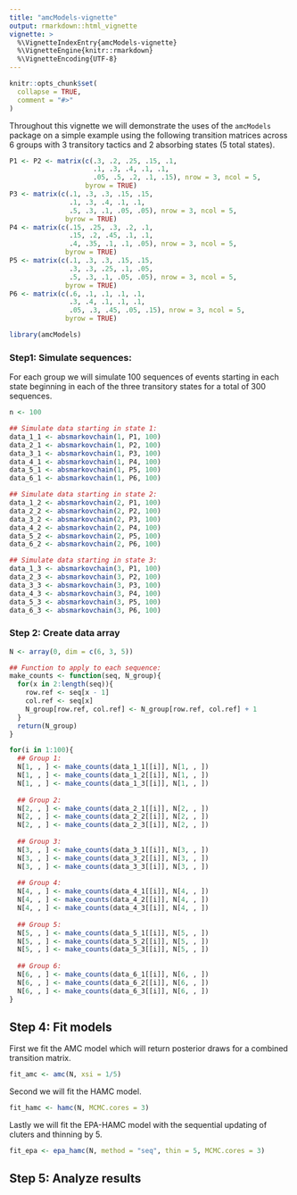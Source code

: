 ```yaml
---
title: "amcModels-vignette"
output: rmarkdown::html_vignette
vignette: >
  %\VignetteIndexEntry{amcModels-vignette}
  %\VignetteEngine{knitr::rmarkdown}
  %\VignetteEncoding{UTF-8}
---
```


```r
knitr::opts_chunk$set(
  collapse = TRUE,
  comment = "#>"
)
```

Throughout this vignette we will demonstrate the uses of the `amcModels` package on a simple example using the following transition matrices across 6 groups with 3 transitory tactics and 2 absorbing states (5 total states).

```r
P1 <- P2 <- matrix(c(.3, .2, .25, .15, .1, 
                     .1, .3, .4, .1, .1,
                     .05, .5, .2, .1, .15), nrow = 3, ncol = 5,
                   byrow = TRUE)
P3 <- matrix(c(.1, .3, .3, .15, .15, 
               .1, .3, .4, .1, .1,
               .5, .3, .1, .05, .05), nrow = 3, ncol = 5,
              byrow = TRUE)
P4 <- matrix(c(.15, .25, .3, .2, .1, 
               .15, .2, .45, .1, .1,
               .4, .35, .1, .1, .05), nrow = 3, ncol = 5,
              byrow = TRUE)
P5 <- matrix(c(.1, .3, .3, .15, .15, 
               .3, .3, .25, .1, .05,
               .5, .3, .1, .05, .05), nrow = 3, ncol = 5,
              byrow = TRUE)
P6 <- matrix(c(.6, .1, .1, .1, .1, 
               .3, .4, .1, .1, .1,
               .05, .3, .45, .05, .15), nrow = 3, ncol = 5,
              byrow = TRUE)
```


```r
library(amcModels)
```


### Step1: Simulate sequences:

For each group we will simulate 100 sequences of events starting in each state beginning in each of the three transitory states for a total of 300 sequences.

```r
n <- 100

## Simulate data starting in state 1:
data_1_1 <- absmarkovchain(1, P1, 100)
data_2_1 <- absmarkovchain(1, P2, 100)
data_3_1 <- absmarkovchain(1, P3, 100)
data_4_1 <- absmarkovchain(1, P4, 100)
data_5_1 <- absmarkovchain(1, P5, 100)
data_6_1 <- absmarkovchain(1, P6, 100)

## Simulate data starting in state 2:
data_1_2 <- absmarkovchain(2, P1, 100)
data_2_2 <- absmarkovchain(2, P2, 100)
data_3_2 <- absmarkovchain(2, P3, 100)
data_4_2 <- absmarkovchain(2, P4, 100)
data_5_2 <- absmarkovchain(2, P5, 100)
data_6_2 <- absmarkovchain(2, P6, 100)

## Simulate data starting in state 3:
data_1_3 <- absmarkovchain(3, P1, 100)
data_2_3 <- absmarkovchain(3, P2, 100)
data_3_3 <- absmarkovchain(3, P3, 100)
data_4_3 <- absmarkovchain(3, P4, 100)
data_5_3 <- absmarkovchain(3, P5, 100)
data_6_3 <- absmarkovchain(3, P6, 100)
```

### Step 2: Create data array

```r
N <- array(0, dim = c(6, 3, 5))

## Function to apply to each sequence:
make_counts <- function(seq, N_group){
  for(x in 2:length(seq)){
    row.ref <- seq[x - 1]
    col.ref <- seq[x]
    N_group[row.ref, col.ref] <- N_group[row.ref, col.ref] + 1
  }
  return(N_group)
}

for(i in 1:100){
  ## Group 1:
  N[1, , ] <- make_counts(data_1_1[[i]], N[1, , ])
  N[1, , ] <- make_counts(data_1_2[[i]], N[1, , ])
  N[1, , ] <- make_counts(data_1_3[[i]], N[1, , ])
  
  ## Group 2:
  N[2, , ] <- make_counts(data_2_1[[i]], N[2, , ])
  N[2, , ] <- make_counts(data_2_2[[i]], N[2, , ])
  N[2, , ] <- make_counts(data_2_3[[i]], N[2, , ])
  
  ## Group 3:
  N[3, , ] <- make_counts(data_3_1[[i]], N[3, , ])
  N[3, , ] <- make_counts(data_3_2[[i]], N[3, , ])
  N[3, , ] <- make_counts(data_3_3[[i]], N[3, , ])
  
  ## Group 4:
  N[4, , ] <- make_counts(data_4_1[[i]], N[4, , ])
  N[4, , ] <- make_counts(data_4_2[[i]], N[4, , ])
  N[4, , ] <- make_counts(data_4_3[[i]], N[4, , ])
  
  ## Group 5:
  N[5, , ] <- make_counts(data_5_1[[i]], N[5, , ])
  N[5, , ] <- make_counts(data_5_2[[i]], N[5, , ])
  N[5, , ] <- make_counts(data_5_3[[i]], N[5, , ])
  
  ## Group 6:
  N[6, , ] <- make_counts(data_6_1[[i]], N[6, , ])
  N[6, , ] <- make_counts(data_6_2[[i]], N[6, , ])
  N[6, , ] <- make_counts(data_6_3[[i]], N[6, , ])
}
```

## Step 4: Fit models

First we fit the AMC model which will return posterior draws for a combined transition matrix.

```r
fit_amc <- amc(N, xsi = 1/5)
```

Second we will fit the HAMC model.

```r
fit_hamc <- hamc(N, MCMC.cores = 3)
```

Lastly we will fit the EPA-HAMC model with the sequential updating of cluters and thinning by 5.

```r
fit_epa <- epa_hamc(N, method = "seq", thin = 5, MCMC.cores = 3)
```

## Step 5: Analyze results

